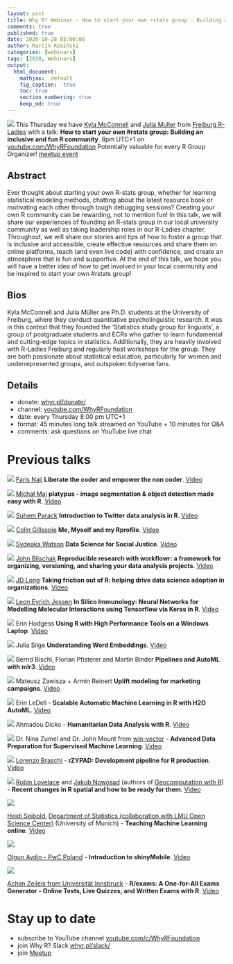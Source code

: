 ```yaml
---
layout: post
title: Why R? Webinar - How to start your own rstats group - Building an inclusive and fun R community
comments: true
published: true
date: 2020-10-28 05:00:00
author: Marcin Kosiński
categories: [webinars]
tags: [2020, Webinars]
output:
  html_document:
    mathjax:  default
    fig_caption:  true
    toc: true
    section_numbering: true
    keep_md: true
---
```


<img src="/images/fulls/webinars/kyla.jpg" class="fit image"> This Thursday we have [Kyla McConnell](https://twitter.com/McconnellKyla) and [Julia Muller](https://twitter.com/JuliaMuellerFr) from [Freiburg R-Ladies](https://twitter.com/rladiesfreiburg) with a talk: **How to start your own #rstats group: Building an inclusive and fun R community**. 8pm UTC+1 on [youtube.com/WhyRFoundation](https://www.youtube.com/c/WhyRFoundation) Potentially valuable for every R Group Organizer! [meetup event](https://www.meetup.com/Spotkania-Entuzjastow-R-Warsaw-R-Users-Group-Meetup/events/273596943/)

## Abstract

Ever thought about starting your own R-stats group, whether for learning statistical modeling methods, chatting about the latest resource book or motivating each other through tough debugging sessions? Creating your own R community can be rewarding, not to mention fun! In this talk, we will share our experiences of founding an R-stats group in our local university community as well as taking leadership roles in our R-Ladies chapter. Throughout, we will share our stories and tips of how to foster a group that is inclusive and accessible, create effective resources and share them on online platforms, teach (and even live code) with confidence, and create an atmosphere that is fun and supportive. At the end of this talk, we hope you will have a better idea of how to get involved in your local community and be inspired to start your own #rstats group!

## Bios

Kyla McConnell and Julia Müller are Ph.D. students at the University of Freiburg, where they conduct quantitative psycholinguistic research. It was in this context that they founded the 'Statistics study group for linguists’, a group of postgraduate students and ECRs who gather to learn fundamental and cutting-edge topics in statistics. Additionally, they are heavily involved with R-Ladies Freiburg and regularly host workshops for the group. They are both passionate about statistical education, particularly for women and underrepresented groups, and outspoken tidyverse fans.


## Details

- donate: [whyr.pl/donate/](https://whyr.pl/donate/)
- channel: [youtube.com/WhyRFoundation](https://www.youtube.com/c/WhyRFoundation)
- date: every Thursday 8:00 pm UTC+1
- format: 45 minutes long talk streamed on YouTube + 10 minutes for Q&A 
- comments: ask questions on YouTube live chat


# Previous talks

<img src="/images/fulls/webinars/faris.jpg" class="fit image"> [Faris Naji](https://www.linkedin.com/in/faris-naji-52a717/) **Liberate the coder and empower the non coder**. [Video](https://youtu.be/xD98Ba4qyo0)

<img src="/images/fulls/webinars/maj.jpg" class="fit image"> [Michał Maj](https://www.linkedin.com/in/michal-maj116/) **platypus - image segmentation & object detection made easy with R**. [Video](https://youtu.be/ONfqqSWwU9E)

<img src="/images/fulls/webinars/suhem.jpg" class="fit image"> [Suhem Parack](https://twitter.com/suhemparack) **Introduction to Twitter data analysis in R**. [Video](https://youtu.be/0sJVKxHodJo)

<img src="/images/fulls/webinars/colin.jpg" class="fit image"> [Colin Gillespie](https://www.jumpingrivers.com/) **Me, Myself and my Rprofile**. [Video](https://youtu.be/2rWi2KVcyjg)

<img src="/images/fulls/webinars/sydeaka.jpg" class="fit image"> [Sydeaka Watson](https://www.sydeaka.com/) **Data Science for Social Justice**. [Video](https://youtu.be/hul0cOBgqPQ)

<img src="/images/fulls/webinars/john.jpg" class="fit image"> [John Blischak](https://jdblischak.com/) **Reproducible research with workflowr: a framework for organizing, versioning, and sharing your data analysis projects**. [Video](https://youtu.be/3yX73UBN2SU)



<img src="/images/fulls/webinars/jdlong.jpg" class="fit image"> [JD Long](https://rstudio.com/speakers/jd-long/) **Taking friction out of R: helping drive data science adoption in organizations**. [Video](https://youtu.be/4OKFY9tH0Bw)

<img src="/images/fulls/webinars/leon.jpg" class="fit image"> [Leon Eyrich Jessen](https://twitter.com/jessenleon) **In Silico Immunology: Neural Networks for Modelling Molecular Interactions using Tensorflow via Keras in R**. [Video](https://youtu.be/ApGL2gBPHY4)

<img src="/images/fulls/webinars/erin_h.jpg" class="fit image"> Erin Hodgess **Using R with High Performance Tools on a Windows Laptop**. [Video](https://youtu.be/vPDDpwGfvLc)

<img src="/images/fulls/webinars/julia.jpg" class="fit image"> Julia Silge **Understanding Word Embeddings**. [Video](https://youtu.be/ke03DGvT8uU)

<img src="/images/fulls/webinars/mlr.jpg" class="fit image"> Bernd Bischl, Florian Pfisterer and Martin Binder **Pipelines and AutoML with mlr3**. [Video](https://www.youtube.com/watch?v=4r8K3GO5wk4)

<img src="/images/fulls/webinars/mck.jpg" class="fit image"> Mateusz Zawisza +  Armin Reinert **Uplift modeling for marketing campaigns**. [Video](https://youtu.be/mZCBBGlQWcE)

<img src="/images/fulls/webinars/erin.jpg" class="fit image"> Erin LeDell - **Scalable Automatic Machine Learning in R with H2O AutoML**. [Video](https://www.youtube.com/watch?v=DjzKTeIIxOY)

<img src="/images/fulls/webinars/dicko.jpg" class="fit image"> Ahmadou Dicko - **Humanitarian Data Analysis with R**. [Video](https://www.youtube.com/watch?v=V3UX9ml0o6o)

<img src="/images/fulls/webinars/nina.jpg" class="fit image"> Dr. Nina Zumel and Dr. John Mount from [win-vector](http://www.win-vector.com/) - **Advanced Data Preparation for Supervised Machine Learning**. [Video](https://youtu.be/sniHkkrAsOc)

<img src="/images/fulls/webinars/lorenzo.jpg" class="fit image"> [Lorenzo Braschi]() - **rZYPAD: Development pipeline for R production**. [Video](https://youtu.be/YyG8E1DdhX0)

<img src="/images/fulls/webinars/spatial.jpg" class="fit image"> [Robin Lovelace](https://twitter.com/robinlovelace) and [Jakub Nowosad](https://twitter.com/jakub_nowosad) (authors of [Geocomputation with R](https://geocompr.robinlovelace.net/)) - **Recent changes in R spatial and how to be ready for them**. [Video](https://youtu.be/Va0STgco7-4)

<img src="/images/fulls/webinars/heidi.jpg" class="fit image">

[Heidi Seibold](https://www.researchgate.net/profile/Heidi_Seibold), [Department of Statistics (collaboration with LMU Open Science Center)](https://statsatlmu.tumblr.com/) (University of Munich) - **Teaching Machine Learning online**. [Video](https://www.youtube.com/watch?v=jPQJTVa-GsQ)

<img src="/images/fulls/webinars/olgun.jpg" class="fit image">

[Olgun Aydin - PwC Poland](https://www.linkedin.com/in/olgun-aydin/) - **Introduction to shinyMobile**. [Video](https://www.youtube.com/watch?v=TJsu0S9_WY4)

<img src="/images/fulls/webinars/achim.jpg" class="fit image">

[Achim Zeileis from Universität Innsbruck](https://eeecon.uibk.ac.at/~zeileis/) - **R/exams: A One-for-All Exams Generator - Online Tests, Live Quizzes, and Written Exams with R**. [Video](https://www.youtube.com/watch?v=PnyCR7q4P4Q)


# Stay up to date

- subscribe to YouTube channel [youtube.com/c/WhyRFoundation](https://www.youtube.com/c/WhyRFoundation)
- join Why R? Slack [whyr.pl/slack/](http://whyr.pl/slack/)
- join [Meetup](https://www.meetup.com/Spotkania-Entuzjastow-R-Warsaw-R-Users-Group-Meetup/events/269589118/)
